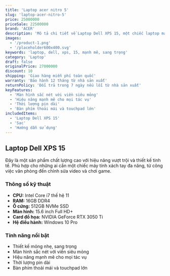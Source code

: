 ```yaml
---
title: 'Laptop acer nitro 5'
slug: 'laptop-acer-nitro-5'
price: 25000000
priceSale: 22500000
brand: 'ACER'
description: 'Mô tả chi tiết về Laptop Dell XPS 15, một chiếc laptop mạnh mẽ và thiết kế sang trọng, phù hợp cho công việc và giải trí.'
images:
  - '/product-1.png'
  - '/placeholder600x400.svg'
keywords: 'laptop, dell, xps, 15, mạnh mẽ, sang trọng'
category: 'Laptop'
draft: false
originalPrice: 27000000
discount: 10
shipping: 'Giao hàng miễn phí toàn quốc'
warranty: 'Bảo hành 12 tháng từ nhà sản xuất'
returnPolicy: 'Đổi trả trong 7 ngày nếu lỗi từ nhà sản xuất'
keyFeatures:
  - 'Màn hình sắc nét với viền siêu mỏng'
  - 'Hiệu năng mạnh mẽ cho mọi tác vụ'
  - 'Thời lượng pin dài'
  - 'Bàn phím thoải mái và touchpad lớn'
includedItems:
  - 'Laptop Dell XPS 15'
  - 'Sạc'
  - 'Hướng dẫn sử dụng'
---
```


## Laptop Dell XPS 15

Đây là một sản phẩm chất lượng cao với hiệu năng vượt trội và thiết kế tinh tế. Phù hợp cho những ai cần một chiếc máy tính xách tay đa năng, từ công việc văn phòng đến chỉnh sửa video và chơi game.

### Thông số kỹ thuật

- **CPU:** Intel Core i7 thế hệ 11
- **RAM:** 16GB DDR4
- **Ổ cứng:** 512GB NVMe SSD
- **Màn hình:** 15.6 inch Full HD+
- **Card đồ họa:** NVIDIA GeForce RTX 3050 Ti
- **Hệ điều hành:** Windows 10 Pro

### Tính năng nổi bật

- Thiết kế mỏng nhẹ, sang trọng
- Màn hình sắc nét với viền siêu mỏng
- Hiệu năng mạnh mẽ cho mọi tác vụ
- Thời lượng pin dài
- Bàn phím thoải mái và touchpad lớn
